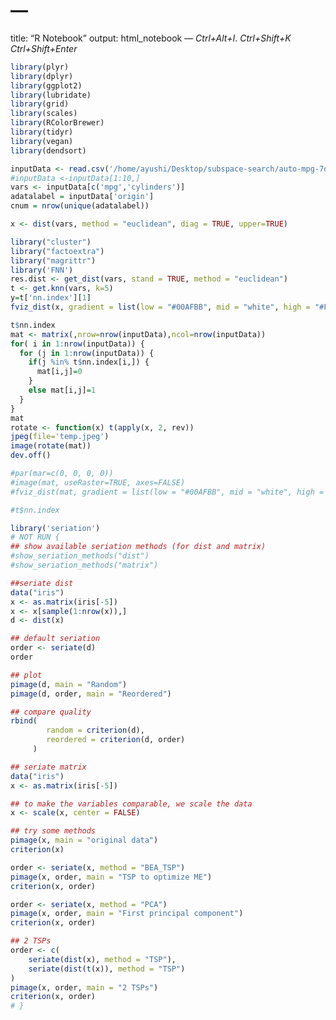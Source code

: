 # ---
title: "R Notebook"
output: html_notebook
---
*Ctrl+Alt+I*.
*Ctrl+Shift+K*
*Ctrl+Shift+Enter*

```r
library(plyr)
library(dplyr)
library(ggplot2)
library(lubridate)
library(grid)
library(scales)
library(RColorBrewer)
library(tidyr)
library(vegan)
library(dendsort)
```


```r
inputData <- read.csv('/home/ayushi/Desktop/subspace-search/auto-mpg-7d.csv', quote="\"", header = TRUE)
#inputData <-inputData[1:10,]
vars <- inputData[c('mpg','cylinders')]
adatalabel = inputData['origin']
cnum = nrow(unique(adatalabel))
```

```r
x <- dist(vars, method = "euclidean", diag = TRUE, upper=TRUE)
```

```r
library("cluster")
library("factoextra")
library("magrittr")
library('FNN')
res.dist <- get_dist(vars, stand = TRUE, method = "euclidean")
t <- get.knn(vars, k=5)
y=t['nn.index'][1]
fviz_dist(x, gradient = list(low = "#00AFBB", mid = "white", high = "#FC4E07"))
```

```r
t$nn.index
mat <- matrix(,nrow=nrow(inputData),ncol=nrow(inputData))
for( i in 1:nrow(inputData)) {
  for (j in 1:nrow(inputData)) {
    if(j %in% t$nn.index[i,]) {
      mat[i,j]=0
    }
    else mat[i,j]=1
  }
}
mat
rotate <- function(x) t(apply(x, 2, rev))
jpeg(file='temp.jpeg')
image(rotate(mat))
dev.off()

#par(mar=c(0, 0, 0, 0))
#image(mat, useRaster=TRUE, axes=FALSE)
#fviz_dist(mat, gradient = list(low = "#00AFBB", mid = "white", high = "#FC4E07"))
```

```r
#t$nn.index
```

```r
library('seriation')
# NOT RUN {
## show available seriation methods (for dist and matrix)
#show_seriation_methods("dist")
#show_seriation_methods("matrix")

##seriate dist
data("iris")
x <- as.matrix(iris[-5])
x <- x[sample(1:nrow(x)),]
d <- dist(x)

## default seriation
order <- seriate(d)
order

## plot
pimage(d, main = "Random")
pimage(d, order, main = "Reordered")

## compare quality
rbind(
        random = criterion(d),
        reordered = criterion(d, order)
     )

## seriate matrix
data("iris")
x <- as.matrix(iris[-5])

## to make the variables comparable, we scale the data
x <- scale(x, center = FALSE)

## try some methods
pimage(x, main = "original data")
criterion(x)

order <- seriate(x, method = "BEA_TSP")
pimage(x, order, main = "TSP to optimize ME")
criterion(x, order)

order <- seriate(x, method = "PCA")
pimage(x, order, main = "First principal component")
criterion(x, order)

## 2 TSPs
order <- c(
    seriate(dist(x), method = "TSP"),
    seriate(dist(t(x)), method = "TSP")
)
pimage(x, order, main = "2 TSPs")
criterion(x, order)
# }
```


